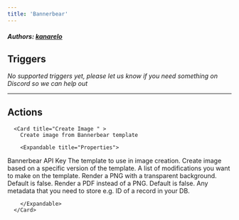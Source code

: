```yaml
---
title: 'Bannerbear'
---
```


##### Authors: [kanarelo](https://github.com/kanarelo)


## Triggers

*No supported triggers yet, please let us know if you need something on Discord so we can help out* 


---

## Actions


      <Card title="Create Image " >
        Create image from Bannerbear template

        <Expandable title="Properties">
          
<ResponseField name="API Key" required type="Secret_text">
Bannerbear API Key
</ResponseField>
            
<ResponseField name="Template" required type="Dropdown">
The template to use in image creation.
</ResponseField>
            
<ResponseField name="Template version"  type="Number">
Create image based on a specific version of the template.
</ResponseField>
            
<ResponseField name="Template modifications" required type="Dynamic">
A list of modifications you want to make on the template.
</ResponseField>
            
<ResponseField name="Transparent background"  type="Checkbox">
Render a PNG with a transparent background. Default is false.
</ResponseField>
            
<ResponseField name="Render a PDF"  type="Checkbox">
Render a PDF instead of a PNG. Default is false.
</ResponseField>
            
<ResponseField name="Metadata"  type="Long_text">
Any metadata that you need to store e.g. ID of a record in your DB.
</ResponseField>
              
        </Expandable>
      </Card>
  
